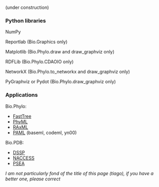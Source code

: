 (under construction)

===Python libraries===

NumPy

Reportlab (Bio.Graphics only)

Matplotlib (Bio.Phylo.draw and draw_graphviz only)

RDFLib (Bio.Phylo.CDAOIO only)

NetworkX (Bio.Phylo.to_networkx and draw_graphviz only)

PyGraphviz or Pydot (Bio.Phylo.draw_graphviz only)

===Applications===

Bio.Phylo:

* [http://www.microbesonline.org/fasttree/ FastTree]
* [http://www.atgc-montpellier.fr/phyml/ PhyML]
* [http://sco.h-its.org/exelixis/web/software/raxml/index.html RAxML]
* [http://abacus.gene.ucl.ac.uk/software/ PAML] (baseml, codeml, yn00)

Bio.PDB:

* [http://swift.cmbi.ru.nl/gv/dssp/ DSSP]
* [http://www.e-lucid.com/i/software/bioinformatics/naccess.html NACCESS]
* [ftp://ftp.lmcp.jussieu.fr/pub/sincris/software/protein/p-sea/ PSEA]

''I am not particularly fond of the title of this page (tiago), if you have a better one, please correct''